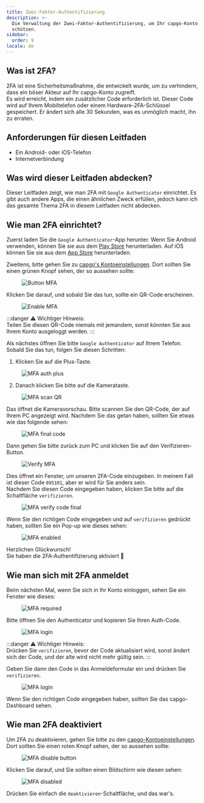 ```yaml
---
title: Zwei-Faktor-Authentifizierung
description: >-
  Die Verwaltung der Zwei-Faktor-Authentifizierung, um Ihr capgo-Konto besser zu
  schützen.
sidebar:
  order: 9
locale: de
---
```


## Was ist 2FA?

2FA ist eine Sicherheitsmaßnahme, die entwickelt wurde, um zu verhindern, dass ein böser Akteur auf Ihr capgo-Konto zugreift.\
Es wird erreicht, indem ein zusätzlicher Code erforderlich ist. Dieser Code wird auf Ihrem Mobiltelefon oder einem Hardware-2FA-Schlüssel gespeichert. Er ändert sich alle 30 Sekunden, was es unmöglich macht, ihn zu erraten.

## Anforderungen für diesen Leitfaden
 - Ein Android- oder iOS-Telefon
 - Internetverbindung

## Was wird dieser Leitfaden abdecken?

Dieser Leitfaden zeigt, wie man 2FA mit `Google Authenticator` einrichtet. Es gibt auch andere Apps, die einen ähnlichen Zweck erfüllen, jedoch kann ich das gesamte Thema 2FA in diesem Leitfaden nicht abdecken.

## Wie man 2FA einrichtet?

Zuerst laden Sie die `Google Authenticator`-App herunter. Wenn Sie Android verwenden, können Sie sie aus dem [Play Store](https://playgooglecom/store/apps/details/?id=comgoogleandroidappsauthenticator2) herunterladen. Auf iOS können Sie sie aus dem [App Store](https://appsapplecom/us/app/google-authenticator/id388497605/) herunterladen.

Zweitens, bitte gehen Sie zu [capgo's Kontoeinstellungen](https://webcapgoapp/dashboard/settings/account/). Dort sollten Sie einen grünen Knopf sehen, der so aussehen sollte:

<figure><img style="margin-left: auto; margin-right: auto" src="/button-mfawebp" alt="Button MFA" /><figcaption></figcaption></figure>

Klicken Sie darauf, und sobald Sie das tun, sollte ein QR-Code erscheinen.

<figure><img style="margin-left: auto; margin-right: auto" src="/enable-mfawebp" alt="Enable MFA" /><figcaption></figcaption></figure>

:::danger
⚠️ Wichtiger Hinweis: \
Teilen Sie diesen QR-Code niemals mit jemandem, sonst könnten Sie aus Ihrem Konto ausgeloggt werden.
:::

Als nächstes öffnen Sie bitte `Google Authenticator` auf Ihrem Telefon. Sobald Sie das tun, folgen Sie diesen Schritten:

1. Klicken Sie auf die Plus-Taste.

<figure><img style="margin-left: auto; margin-right: auto" src="/mfa-auth-pluswebp" alt="MFA auth plus" /><figcaption></figcaption></figure>

2. Danach klicken Sie bitte auf die Kamerataste.

<figure><img style="margin-left: auto; margin-right: auto" src="/mfa-scan-qrwebp" alt="MFA scan QR" /><figcaption></figcaption></figure>

Das öffnet die Kameravorschau. Bitte scannen Sie den QR-Code, der auf Ihrem PC angezeigt wird. Nachdem Sie das getan haben, sollten Sie etwas wie das folgende sehen:

<figure><img style="margin-left: auto; margin-right: auto" src="/mfa-final-codewebp" alt="MFA final code" /><figcaption></figcaption></figure>

Dann gehen Sie bitte zurück zum PC und klicken Sie auf den Verifizieren-Button.

<figure><img style="margin-left: auto; margin-right: auto" src="/enable-mfa-verifywebp" alt="Verify MFA" /><figcaption></figcaption></figure>

Dies öffnet ein Fenster, um unseren 2FA-Code einzugeben. In meinem Fall ist dieser Code `095101`, aber er wird für Sie anders sein.\
Nachdem Sie diesen Code eingegeben haben, klicken Sie bitte auf die Schaltfläche `verifizieren`.

<figure><img style="margin-left: auto; margin-right: auto" src="/mfa-verify-final-codewebp" alt="MFA verify code final" /><figcaption></figcaption></figure>

Wenn Sie den richtigen Code eingegeben und auf `verifizieren` gedrückt haben, sollten Sie ein Pop-up wie dieses sehen:

<figure><img style="margin-left: auto; margin-right: auto" src="/mfa-enabledwebp" alt="MFA enabled" /><figcaption></figcaption></figure>

Herzlichen Glückwunsch!\
Sie haben die 2FA-Authentifizierung aktiviert 🎉

## Wie man sich mit 2FA anmeldet

Beim nächsten Mal, wenn Sie sich in Ihr Konto einloggen, sehen Sie ein Fenster wie dieses:

<figure><img style="margin-left: auto; margin-right: auto" src="/mfa-requiredwebp" alt="MFA required" /><figcaption></figcaption></figure>

Bitte öffnen Sie den Authenticator und kopieren Sie Ihren Auth-Code.

<figure><img style="margin-left: auto; margin-right: auto" src="/mfa-loginwebp" alt="MFA login" /><figcaption></figcaption></figure>

:::danger
⚠️ Wichtiger Hinweis: \
Drücken Sie `verifizieren`, bevor der Code aktualisiert wird, sonst ändert sich der Code, und der alte wird nicht mehr gültig sein.
:::

Geben Sie dann den Code in das Anmeldeformular ein und drücken Sie `verifizieren`.

<figure><img style="margin-left: auto; margin-right: auto" src="/mfa-final-login-verifywebp" alt="MFA login" /><figcaption></figcaption></figure>

Wenn Sie den richtigen Code eingegeben haben, sollten Sie das capgo-Dashboard sehen.

## Wie man 2FA deaktiviert

Um 2FA zu deaktivieren, gehen Sie bitte zu den [capgo-Kontoeinstellungen](https://webcapgoapp/dashboard/settings/account/). Dort sollten Sie einen roten Knopf sehen, der so aussehen sollte:

<figure><img style="margin-left: auto; margin-right: auto" src="/mfa-disable-buttonwebp" alt="MFA disable button" /><figcaption></figcaption></figure>

Klicken Sie darauf, und Sie sollten einen Bildschirm wie diesen sehen:

<figure><img style="margin-left: auto; margin-right: auto" src="/mfa-disable-2webp" alt="MFA disabled" /><figcaption></figcaption></figure>

Drücken Sie einfach die `deaktivieren`-Schaltfläche, und das war's.